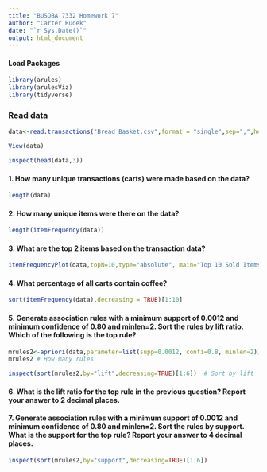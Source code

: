 ```yaml
---
title: "BUSOBA 7332 Homework 7"
author: "Carter Rudek"
date: "`r Sys.Date()`"
output: html_document
---
```


#### Load Packages

```r
library(arules)
library(arulesViz)
library(tidyverse)
```

### Read data

```r
data<-read.transactions("Bread_Basket.csv",format = "single",sep=",",header=TRUE,cols = 1:2)
```


```r
View(data)
```

```r
inspect(head(data,3))
```

#### 1. How many unique transactions (carts) were made based on the data? 

```r
length(data)
```

#### 2. How many unique items were there on the data?  

```r
length(itemFrequency(data))
```

#### 3. What are the top 2 items based on the transaction data? 

```r
itemFrequencyPlot(data,topN=10,type="absolute", main="Top 10 Sold Items")
```

#### 4. What percentage of all carts contain coffee?  

```r
sort(itemFrequency(data),decreasing = TRUE)[1:10] 
```

#### 5. Generate association rules with a minimum support of 0.0012 and minimum confidence of 0.80 and minlen=2. Sort the rules by lift ratio. Which of the following is the top rule? 

```r
mrules2<-apriori(data,parameter=list(supp=0.0012, confi=0.8, minlen=2)) # Finding association rules
mrules2 # How many rules
```

```r
inspect(sort(mrules2,by="lift",decreasing=TRUE)[1:6])  # Sort by lift 
```



#### 6. What is the lift ratio for the top rule in the previous question? Report your answer to 2 decimal places.








#### 7. Generate association rules with a minimum support of 0.0012 and minimum confidence of 0.80 and minlen=2. Sort the rules by support. What is the support for the top rule? Report your answer to 4 decimal places.

```r
inspect(sort(mrules2,by="support",decreasing=TRUE)[1:6]) 
```













